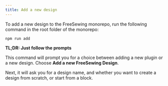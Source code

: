 ```yaml
---
title: Add a new design
---
```


To add a new design to the FreeSewing monorepo, run the following command
in the root folder of the monorepo:

```
npm run add
```

**TL;DR: Just follow the prompts**

This command will prompt you for a choice between adding a new plugin or a new design.
Choose **Add a new FreeSewing Design**.

Next, it will ask you for a design name, and whether you
want to create a design from scratch, or start from a block.
